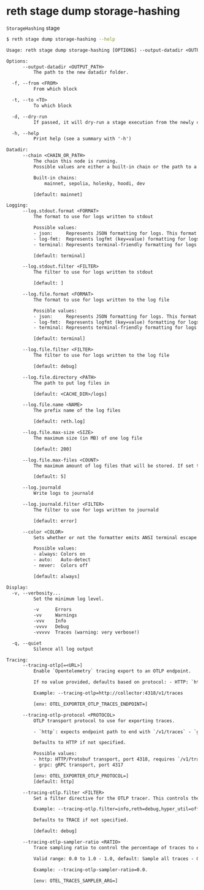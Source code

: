 # reth stage dump storage-hashing

`StorageHashing` stage

```bash
$ reth stage dump storage-hashing --help
```
```txt
Usage: reth stage dump storage-hashing [OPTIONS] --output-datadir <OUTPUT_PATH> --from <FROM> --to <TO>

Options:
      --output-datadir <OUTPUT_PATH>
          The path to the new datadir folder.

  -f, --from <FROM>
          From which block

  -t, --to <TO>
          To which block

  -d, --dry-run
          If passed, it will dry-run a stage execution from the newly created database right after dumping

  -h, --help
          Print help (see a summary with '-h')

Datadir:
      --chain <CHAIN_OR_PATH>
          The chain this node is running.
          Possible values are either a built-in chain or the path to a chain specification file.

          Built-in chains:
              mainnet, sepolia, holesky, hoodi, dev

          [default: mainnet]

Logging:
      --log.stdout.format <FORMAT>
          The format to use for logs written to stdout

          Possible values:
          - json:     Represents JSON formatting for logs. This format outputs log records as JSON objects, making it suitable for structured logging
          - log-fmt:  Represents logfmt (key=value) formatting for logs. This format is concise and human-readable, typically used in command-line applications
          - terminal: Represents terminal-friendly formatting for logs

          [default: terminal]

      --log.stdout.filter <FILTER>
          The filter to use for logs written to stdout

          [default: ]

      --log.file.format <FORMAT>
          The format to use for logs written to the log file

          Possible values:
          - json:     Represents JSON formatting for logs. This format outputs log records as JSON objects, making it suitable for structured logging
          - log-fmt:  Represents logfmt (key=value) formatting for logs. This format is concise and human-readable, typically used in command-line applications
          - terminal: Represents terminal-friendly formatting for logs

          [default: terminal]

      --log.file.filter <FILTER>
          The filter to use for logs written to the log file

          [default: debug]

      --log.file.directory <PATH>
          The path to put log files in

          [default: <CACHE_DIR>/logs]

      --log.file.name <NAME>
          The prefix name of the log files

          [default: reth.log]

      --log.file.max-size <SIZE>
          The maximum size (in MB) of one log file

          [default: 200]

      --log.file.max-files <COUNT>
          The maximum amount of log files that will be stored. If set to 0, background file logging is disabled

          [default: 5]

      --log.journald
          Write logs to journald

      --log.journald.filter <FILTER>
          The filter to use for logs written to journald

          [default: error]

      --color <COLOR>
          Sets whether or not the formatter emits ANSI terminal escape codes for colors and other text formatting

          Possible values:
          - always: Colors on
          - auto:   Auto-detect
          - never:  Colors off

          [default: always]

Display:
  -v, --verbosity...
          Set the minimum log level.

          -v      Errors
          -vv     Warnings
          -vvv    Info
          -vvvv   Debug
          -vvvvv  Traces (warning: very verbose!)

  -q, --quiet
          Silence all log output

Tracing:
      --tracing-otlp[=<URL>]
          Enable `Opentelemetry` tracing export to an OTLP endpoint.

          If no value provided, defaults based on protocol: - HTTP: `http://localhost:4318/v1/traces` - gRPC: `http://localhost:4317`

          Example: --tracing-otlp=http://collector:4318/v1/traces

          [env: OTEL_EXPORTER_OTLP_TRACES_ENDPOINT=]

      --tracing-otlp-protocol <PROTOCOL>
          OTLP transport protocol to use for exporting traces.

          - `http`: expects endpoint path to end with `/v1/traces` - `grpc`: expects endpoint without a path

          Defaults to HTTP if not specified.

          Possible values:
          - http: HTTP/Protobuf transport, port 4318, requires `/v1/traces` path
          - grpc: gRPC transport, port 4317

          [env: OTEL_EXPORTER_OTLP_PROTOCOL=]
          [default: http]

      --tracing-otlp.filter <FILTER>
          Set a filter directive for the OTLP tracer. This controls the verbosity of spans and events sent to the OTLP endpoint. It follows the same syntax as the `RUST_LOG` environment variable.

          Example: --tracing-otlp.filter=info,reth=debug,hyper_util=off

          Defaults to TRACE if not specified.

          [default: debug]

      --tracing-otlp-sampler-ratio <RATIO>
          Trace sampling ratio to control the percentage of traces to export.

          Valid range: 0.0 to 1.0 - 1.0, default: Sample all traces - 0.01: Sample 1% of traces - 0.0: Disable sampling

          Example: --tracing-otlp-sampler-ratio=0.0.

          [env: OTEL_TRACES_SAMPLER_ARG=]
```